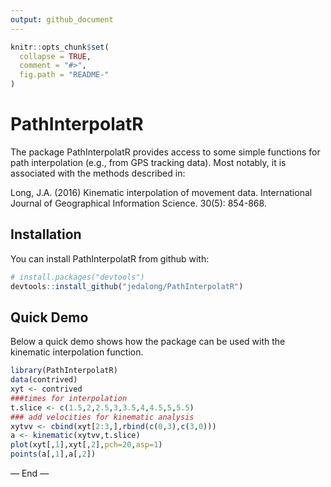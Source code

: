 ```yaml
---
output: github_document
---
```


<!-- README.md is generated from README.Rmd. Please edit that file -->

```r
knitr::opts_chunk$set(
  collapse = TRUE,
  comment = "#>",
  fig.path = "README-"
)
```

# PathInterpolatR

The package PathInterpolatR provides access to some simple functions for path interpolation (e.g., from GPS tracking data). Most notably, it is associated with the methods described in:

Long, J.A. (2016) Kinematic interpolation of movement data. International Journal of
Geographical Information Science. 30(5): 854-868.

## Installation

You can install PathInterpolatR from github with:

```r
# install.packages("devtools")
devtools::install_github("jedalong/PathInterpolatR")
```

## Quick Demo

Below a quick demo shows how the package can be used with the kinematic interpolation function.

```r
library(PathInterpolatR)
data(contrived)
xyt <- contrived
###times for interpolation
t.slice <- c(1.5,2,2.5,3,3.5,4,4.5,5,5.5)
### add velocities for kinematic analysis
xytvv <- cbind(xyt[2:3,],rbind(c(0,3),c(3,0)))
a <- kinematic(xytvv,t.slice)
plot(xyt[,1],xyt[,2],pch=20,asp=1)
points(a[,1],a[,2])
```

--- End ---